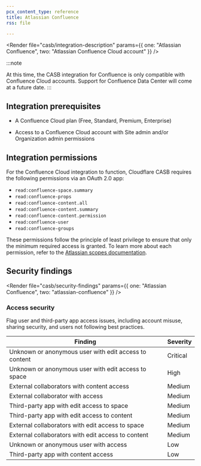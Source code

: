 ```yaml
---
pcx_content_type: reference
title: Atlassian Confluence
rss: file

---
```



<Render file="casb/integration-description" params={{ one: "Atlassian Confluence", two: "Atlassian Confluence Cloud account" }} />

:::note

At this time, the CASB integration for Confluence is only compatible with Confluence Cloud accounts. Support for Confluence Data Center will come at a future date. 
:::

## Integration prerequisites

* A Confluence Cloud plan (Free, Standard, Premium, Enterprise)

* Access to a Confluence Cloud account with Site admin and/or Organization admin permissions

## Integration permissions

For the Confluence Cloud integration to function, Cloudflare CASB requires the following permissions via an OAuth 2.0 app:

* `read:confluence-space.summary`
* `read:confluence-props`
* `read:confluence-content.all`
* `read:confluence-content.summary`
* `read:confluence-content.permission`
* `read:confluence-user`
* `read:confluence-groups`

These permissions follow the principle of least privilege to ensure that only the minimum required access is granted. To learn more about each permission, refer to the [Atlassian scopes documentation](https://developer.atlassian.com/cloud/confluence/scopes-for-oauth-2-3LO-and-forge-apps/).

## Security findings

<Render file="casb/security-findings" params={{ one: "Atlassian Confluence", two: "atlassian-confluence" }} />

### Access security

Flag user and third-party app access issues, including account misuse, sharing security, and users not following best practices.

| Finding                                               | Severity |
| ----------------------------------------------------- | -------- |
| Unknown or anonymous user with edit access to content | Critical |
| Unknown or anonymous user with edit access to space   | High     |
| External collaborators with content access            | Medium   |
| External collaborator with access                     | Medium   |
| Third-party app with edit access to space             | Medium   |
| Third-party app with edit access to content           | Medium   |
| External collaborators with edit access to space      | Medium   |
| External collaborators with edit access to content    | Medium   |
| Unknown or anonymous user with access                 | Low      |
| Third-party app with content access                   | Low      |
